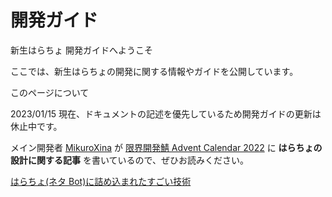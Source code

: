 
# 開発ガイド

新生はらちょ 開発ガイドへようこそ

ここでは、新生はらちょの開発に関する情報やガイドを公開しています。

<Callout type="info">

このページについて

2023/01/15 現在、ドキュメントの記述を優先しているため開発ガイドの更新は休止中です。

メイン開発者 [MikuroXina](https://github.com/MikuroXina) が [限界開発鯖 Advent Calendar 2022](https://qiita.com/advent-calendar/2022/approvers) に **はらちょの設計に関する記事** を書いているので、ぜひお読みください。

[はらちょ(ネタ Bot)に詰め込まれたすごい技術](https://qiita.com/MikuroXina/items/6b58f15d5f12782f7274)

</Callout>
